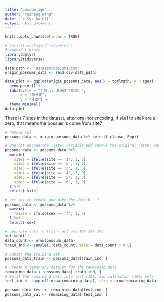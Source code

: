 ```yaml
---
title: "possum_age"
author: "Yuzheng Wang"
date: "`r Sys.Date()`"
output: html_document
---
```


```r
knitr::opts_chunk$set(echo = TRUE)
```

```r
# install.packages("tidyverse")
# import library
library(dplyr)
library(tidyverse)
```


```r
data_path <- "Dataset/possums.csv"
origin_possums_data <- read.csv(data_path)
```

```r
data_plot <- ggplot(origin_possums_data, aes(x = totlngth, y = age)) +
  geom_point() +
  labs(title = "年龄 vs 总长度（负鼠）",
       x = "总长度",
       y = "年龄") +
  theme_minimal()
data_plot
```

There is 7 sites in the dataset, after one-hot encoding, if site1 to site6 are all zero, that means the possum is come from site7.

```r
# remove col
possums_data <- origin_possums_data %>% select(-c(case, Pop))

# One-hot encode the 'site' variable and remove the original 'site' variable
possums_data <- possums_data %>%
  mutate(
    site1 = ifelse(site == '1', 1, 0),
    site2 = ifelse(site == '2', 1, 0),
    site3 = ifelse(site == '3', 1, 0),
    site4 = ifelse(site == '4', 1, 0),
    site5 = ifelse(site == '5', 1, 0),
    site6 = ifelse(site == '6', 1, 0)
  ) %>%
  select(-site)

# set sex to female and make the data 0 ~ 1
possums_data <- possums_data %>%
  mutate(
    female = ifelse(sex == 'f', 1, 0)
  ) %>%
  select(-sex)

# separate data to train-test-val 80%-10%-10%
set.seed(1)
data_count <- nrow(possums_data)
train_ind <- sample(1:data_count, size = data_count * 0.8)

# Subset the training set
possums_data_train <- possums_data[train_ind, ]

# Create a temporary dataset for the remaining data
remaining_data <- possums_data[-train_ind, ]
# Split the remaining data into test (10%) and validation (10%) sets
test_ind <- sample(1:nrow(remaining_data), size = nrow(remaining_data) * 0.5)

possums_data_test <- remaining_data[test_ind, ]
possums_data_val <- remaining_data[-test_ind, ]
```


